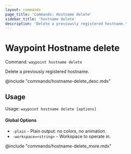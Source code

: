 ```yaml
---
layout: commands
page_title: 'Commands: Hostname delete'
sidebar_title: 'hostname delete'
description: 'Delete a previously registered hostname.'
---
```


# Waypoint Hostname delete

Command: `waypoint hostname delete`

Delete a previously registered hostname.

@include "commands/hostname-delete_desc.mdx"

## Usage

Usage: `waypoint hostname delete [options]`

#### Global Options

- `-plain` - Plain output: no colors, no animation.
- `-workspace=<string>` - Workspace to operate in.

@include "commands/hostname-delete_more.mdx"
